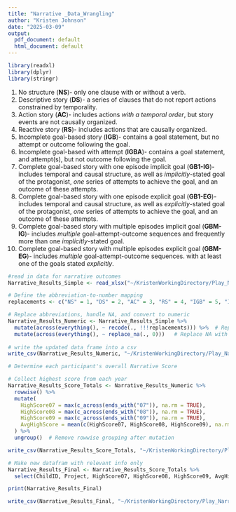 ```yaml
---
title: "Narrative _Data_Wrangling"
author: "Kristen Johnson"
date: "2025-03-09"
output:
  pdf_document: default
  html_document: default
---
```


```r
library(readxl)
library(dplyr)
library(stringr)
```

1. No structure (**NS**)- only one clause with or without a verb. 
2. Descriptive story (**DS**)- a series of clauses that do not report actions constrained by temporality.
3. Action story (**AC**)-  includes actions *with a temporal order*, but story events are not causally organized.
4. Reactive story (**RS**)- includes actions that are causally organized.
5. Incomplete goal-based story (**IGB**)- contains a goal statement, but no attempt or outcome following the goal.
6. Incomplete goal-based with attempt (**IGBA**)- contains a goal statement, and attempt(s), but not outcome following the goal.
7. Complete goal-based story with one episode implicit goal (**GB1-IG**)- includes temporal and causal structure, as well as *implicitly*-stated goal of the protagonist, *one* series of attempts to achieve the goal, and an outcome of these attempts.
8. Complete goal-based story with one episode explicit goal (**GB1-EG**)- includes temporal and causal structure, as well as *explicitly*-stated goal of the protagonist, *one* series of attempts to achieve the goal, and an outcome of these attempts.
9. Complete goal-based story with multiple episodes implicit goal (**GBM-IG**)- includes *multiple* goal-attempt-outcome sequences and frequently more than one *implicitly*-stated goal. 
10. Complete goal-based story with multiple episodes explicit goal (**GBM-EG**)- includes *multiple* goal-attempt-outcome sequences. with at least one of the goals stated *explicitly*.

```r
#read in data for narrative outcomes
Narrative_Results_Simple <- read_xlsx("~/KristenWorkingDirectory/Play_Narrative/PN_Datasets/Narrative/CSVs_of_Combined_Data_N/Narrative_Results_Simple.xlsx")

# Define the abbreviation-to-number mapping
replacements <- c("NS" = 1, "DS" = 2, "AC" = 3, "RS" = 4, "IGB" = 5, "IGBA" = 6, "GB1-IG" = 7, "GB1-EG" = 8, "GBM-IG" = 9, "GBM-EG" = 10)

# Replace abbreviations, handle NA, and convert to numeric
Narrative_Results_Numeric <- Narrative_Results_Simple %>%
  mutate(across(everything(), ~ recode(., !!!replacements))) %>%  # Replace abbreviations
  mutate(across(everything(), ~ replace_na(., 0)))   # Replace NA with "0"
  
# write the updated data frame into a csv
write_csv(Narrative_Results_Numeric, "~/KristenWorkingDirectory/Play_Narrative/PN_Datasets/Narrative/CSVs_of_Combined_Data_N/Narrative_Results_Numeric.csv")
```

```r
# Determine each participant's overall Narrative Score

# Collect highest score from each year
Narrative_Results_Score_Totals <- Narrative_Results_Numeric %>%
  rowwise() %>%
  mutate(
    HighScore07 = max(c_across(ends_with("07")), na.rm = TRUE),
    HighScore08 = max(c_across(ends_with("08")), na.rm = TRUE),
    HighScore09 = max(c_across(ends_with("09")), na.rm = TRUE),
    AvgHighScore = mean(c(HighScore07, HighScore08, HighScore09), na.rm = TRUE)  # Add average of the 3 high scores
  ) %>%
  ungroup()  # Remove rowwise grouping after mutation

write_csv(Narrative_Results_Score_Totals, "~/KristenWorkingDirectory/Play_Narrative/PN_Datasets/Narrative/CSVs_of_Combined_Data_N/Narrative_Results_Score_Totals.csv")
```


```r
# Make new datafram with relevant info only
Narrative_Results_Final <- Narrative_Results_Score_Totals %>%
  select(ChildID, Project, HighScore07, HighScore08, HighScore09, AvgHighScore)

print(Narrative_Results_Final)

write_csv(Narrative_Results_Final, "~/KristenWorkingDirectory/Play_Narrative/PN_Datasets/Narrative/CSVs_of_Combined_Data_N/Narrative_Results_Final.csv")

```


